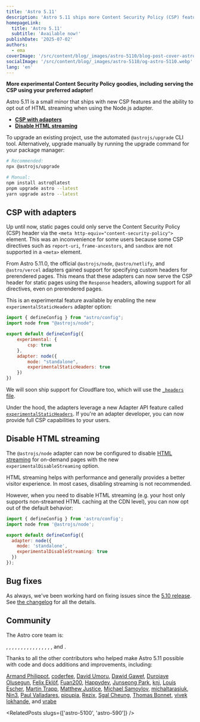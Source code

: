 ```yaml
---
title: 'Astro 5.11'
description: 'Astro 5.11 ships more Content Security Policy (CSP) features, the ability to disable streaming in the Node.js adapter, and more!'
homepageLink:
  title: 'Astro 5.11'
  subtitle: 'Available now!'
publishDate: '2025-07-02'
authors:
  - ema
coverImage: '/src/content/blog/_images/astro-5110/blog-post-cover-astro-5110.webp'
socialImage: '/src/content/blog/_images/astro-5110/og-astro-5110.webp'
lang: 'en'
---
```



**More experimental Content Security Policy goodies, including serving the CSP using your preferred adapter!**

Astro 5.11 is a small minor that ships with new CSP features and the ability to opt out of HTML streaming when using the Node.js adapter.

- [**CSP with adapters**](#csp-with-adapters)
- [**Disable HTML streaming**](#disable-html-streaming)

To upgrade an existing project, use the automated `@astrojs/upgrade` CLI tool. Alternatively, upgrade manually by running the upgrade command for your package manager:

```sh
# Recommended:
npx @astrojs/upgrade

# Manual:
npm install astro@latest
pnpm upgrade astro --latest
yarn upgrade astro --latest
```

## CSP with adapters

Up until now, static pages could only serve the Content Security Policy (CSP) header via the `<meta http-equiv="content-security-policy">` element. This was an inconvenience for some users because some CSP directives such as `report-uri`, `frame-ancestors`, and `sandbox` are not supported in a `<meta>` element.

From Astro 5.11.0, the official `@astrojs/node`, `@astro/netlify`, and `@astro/vercel` adapters gained support for specifying custom headers for prerendered pages. This means that these adapters can now serve the CSP header for static pages using the `Response` headers, allowing support for all directives, even on prerendered pages.

This is an experimental feature available by enabling the new `experimentalStaticHeaders` adapter option:

```js title="astro.config.mjs" ins={10}
import { defineConfig } from "astro/config";
import node from "@astrojs/node";

export default defineConfig({
    experimental: {
        csp: true
    },
    adapter: node({
        mode: "standalone",
        experimentalStaticHeaders: true
    })
})
```

We will soon ship support for Cloudflare too, which will use the [`_headers` file](https://developers.cloudflare.com/pages/configuration/headers/).

Under the hood, the adapters leverage a new Adapter API feature called [`experimentalStaticHeaders`](https://docs.astro.build/en/reference/adapter-reference/#experimentalstaticheaders). If you're an adapter developer, you can now provide full CSP capabilities to your users.

## Disable HTML streaming

The `@astrojs/node` adapter can now be configured to disable [HTML streaming](https://docs.astro.build/en/guides/on-demand-rendering/#html-streaming) for on-demand pages with the new `experimentalDisableStreaming` option.

HTML streaming helps with performance and generally provides a better visitor experience. In most cases, disabling streaming is not recommended.

However, when you need to disable HTML streaming (e.g. your host only supports non-streamed HTML caching at the CDN level), you can now opt out of the default behavior:

```js title="astro.config.mjs" ins={7}
import { defineConfig } from 'astro/config';
import node from '@astrojs/node';

export default defineConfig({
  adapter: node({
    mode: 'standalone',
    experimentalDisableStreaming: true
  })
});
```

## Bug fixes

As always, we've been working hard on fixing issues since the [5.10 release](/blog/astro-5100). See [the changelog](https://github.com/withastro/astro/blob/main/packages/astro/CHANGELOG.md) for all the details.

## Community

The Astro core team is:

<Mention name="alex" />, <Mention name="ben" />, <Mention name="caleb" />,
<Mention name="chris" />, <Mention name="ema" />, <Mention name="erika" />,
<Mention name="florian" />, <Mention name="fred" />, <Mention name="fuzzy" />,
<Mention name="hideoo" />, <Mention name="luiz" />, <Mention name="matt" />,
<Mention name="matthew" />, <Mention name="nate" />, <Mention name="reuben" />,
<Mention name="sarah" />, and <Mention name="yan" />.

Thanks to all the other contributors who helped make Astro 5.11 possible with code and docs additions and improvements, including:

[Armand Philippot](https://github.com/ArmandPhilippot), [coderfee](https://github.com/coderfee), [David Umoru](https://github.com/davidumoru), [Dawid Gaweł](https://github.com/dmgawel), [Durojaye Olusegun](https://github.com/GeoSegun), [Felix Eklöf](https://github.com/feelixe), [Fuan200](https://github.com/Fuan200), [Happydev](https://github.com/MoustaphaDev), [Junseong Park](https://github.com/jsparkdev), [knj](https://github.com/jp-knj), [Louis Escher](https://github.com/louisescher), [Martin Trapp](https://github.com/martrapp), [Matthew Justice](https://github.com/JusticeMatthew), [Michael Samoylov](https://github.com/msamoylov), [michaltarasiuk](https://github.com/michaltarasiuk), [Nin3](https://github.com/Nin3lee), [Paul Valladares](https://github.com/dreyfus92), [pioupia](https://github.com/pioupia), [Rezix](https://github.com/RezixDev), [Sgal Cheung](https://github.com/sgalcheung), [Thomas Bonnet](https://github.com/thomasbnt), [vivek lokhande](https://github.com/isVivek99), and [vrabe](https://github.com/vrabe)


<RelatedPosts slugs={['astro-5100', 'astro-590']} />
